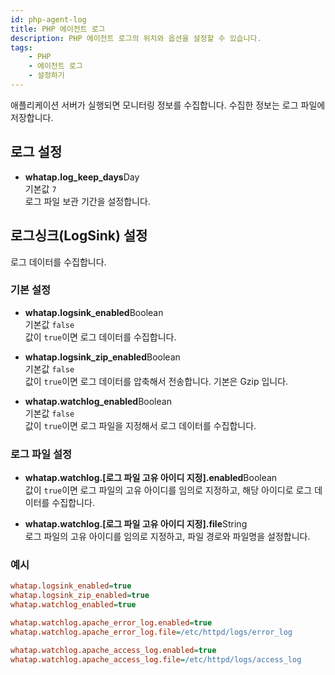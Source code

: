 ```yaml
---
id: php-agent-log
title: PHP 에이전트 로그
description: PHP 에이전트 로그의 위치와 옵션을 설정할 수 있습니다.
tags:
    - PHP
    - 에이전트 로그
    - 설정하기
---
```


애플리케이션 서버가 실행되면 모니터링 정보를 수집합니다. 수집한 정보는 로그 파일에 저장합니다. 

## 로그 설정
* **whatap.log_keep_days**<span class='type'>Day</span><br/>
    기본값 `7`<br/>
    로그 파일 보관 기간을 설정합니다.

## 로그싱크(LogSink) 설정

로그 데이터를 수집합니다.

### 기본 설정

* **whatap.logsink_enabled**<span class='type'>Boolean</span><br/>
    기본값 `false`<br/>
    값이 `true`이면 로그 데이터를 수집합니다.

* **whatap.logsink_zip_enabled**<span class='type'>Boolean</span><br/>
    기본값 `false`<br/>
    값이 `true`이면 로그 데이터를 압축해서 전송합니다. 기본은 Gzip 입니다.

* **whatap.watchlog_enabled**<span class='type'>Boolean</span><br/>
    기본값 `false`<br/>
    값이 `true`이면 로그 파일을 지정해서 로그 데이터를 수집합니다.

### 로그 파일 설정

* **whatap.watchlog.[로그 파일 고유 아이디 지정].enabled**<span class='type'>Boolean</span><br/>
    값이 `true`이면 로그 파일의 고유 아이디를 임의로 지정하고, 해당 아이디로 로그 데이터를 수집합니다.


* **whatap.watchlog.[로그 파일 고유 아이디 지정].file**<span class='type'>String</span><br/>
    로그 파일의 고유 아이디를 임의로 지정하고, 파일 경로와 파일명을 설정합니다.

### 예시

```ini title='기본 설정'
whatap.logsink_enabled=true
whatap.logsink_zip_enabled=true
whatap.watchlog_enabled=true
```

```ini title='Apache error log 및 access log 설정'
whatap.watchlog.apache_error_log.enabled=true
whatap.watchlog.apache_error_log.file=/etc/httpd/logs/error_log

whatap.watchlog.apache_access_log.enabled=true
whatap.watchlog.apache_access_log.file=/etc/httpd/logs/access_log
```